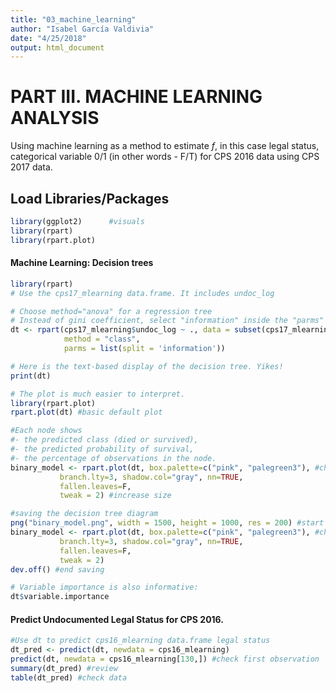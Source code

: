 ```yaml
---
title: "03_machine_learning"
author: "Isabel García Valdivia"
date: "4/25/2018"
output: html_document
---
```


# PART III. MACHINE LEARNING ANALYSIS
Using machine learning as a method to estimate $f$, in this case legal status, categorical variable 0/1 (in other words - F/T) for CPS 2016 data using CPS 2017 data.

## Load Libraries/Packages
```r
library(ggplot2)      #visuals
library(rpart)
library(rpart.plot)
```

#### Machine Learning: Decision trees 
```r
library(rpart)
# Use the cps17_mlearning data.frame. It includes undoc_log

# Choose method="anova" for a regression tree
# Instead of gini coefficient, select "information" inside the "parms" parameter
dt <- rpart(cps17_mlearning$undoc_log ~ ., data = subset(cps17_mlearning, select = -undoc_log),
            method = "class",
            parms = list(split = 'information'))

# Here is the text-based display of the decision tree. Yikes! 
print(dt)

# The plot is much easier to interpret.
library(rpart.plot)
rpart.plot(dt) #basic default plot

#Each node shows
#- the predicted class (died or survived),
#- the predicted probability of survival,
#- the percentage of observations in the node.
binary_model <- rpart.plot(dt, box.palette=c("pink", "palegreen3"), #change the colors of the fill
           branch.lty=3, shadow.col="gray", nn=TRUE, 
           fallen.leaves=F,
           tweak = 2) #increase size

#saving the decision tree diagram
png("binary_model.png", width = 1500, height = 1000, res = 200) #start saving the file to jpeg
binary_model <- rpart.plot(dt, box.palette=c("pink", "palegreen3"), #change the colors of the fill
           branch.lty=3, shadow.col="gray", nn=TRUE, 
           fallen.leaves=F,
           tweak = 2)
dev.off() #end saving

# Variable importance is also informative:
dt$variable.importance
```

#### Predict Undocumented Legal Status for CPS 2016.
```r
#Use dt to predict cps16_mlearning data.frame legal status
dt_pred <- predict(dt, newdata = cps16_mlearning)
predict(dt, newdata = cps16_mlearning[130,]) #check first observation
summary(dt_pred) #review
table(dt_pred) #check data
```
